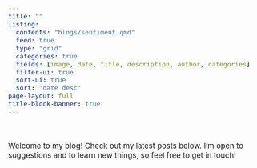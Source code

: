 ```yaml
---
title: ""
listing:
  contents: "blogs/sentiment.qmd"
  feed: true
  type: "grid"
  categories: true
  fields: [image, date, title, description, author, categories]
  filter-ui: true
  sort-ui: true
  sort: "date desc"
page-layout: full
title-block-banner: true
---
```


<style>
body {
    font-size: 15px;
}
nav button {
    all: unset;
    }
</style>

<div style="height: 20px;"></div>

Welcome to my blog! Check out my latest posts below. I'm open to suggestions and to learn new things, so feel free to get in touch!

<div style="height: 20px;"></div>

